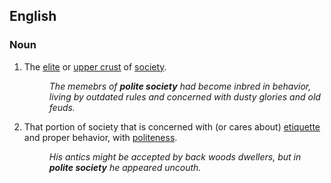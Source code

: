 ==English==
===Noun===
{{en-noun|-}}

#The [[elite]] or [[upper crust]] of [[society]].
#:''The memebrs of '''polite society''' had become inbred in behavior, living by outdated rules and concerned with dusty glories and old feuds.''
#That portion of society that is concerned with (or cares about) [[etiquette]] and proper behavior, with [[politeness]].
#:''His antics might be accepted by back woods dwellers, but in '''polite society''' he appeared uncouth.''
